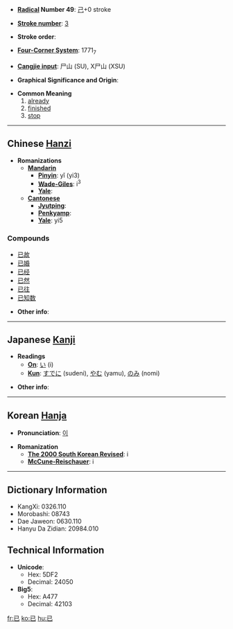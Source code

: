* '''[[Wiktionary:Chinese radical index| Radical]] Number 49''': [[Wiktionary:Chinese radical index 己|己]]+0 stroke

* '''[[Wiktionary:Chinese total strokes index|Stroke number]]''': [[Wiktionary:Chinese total strokes index 3|3]]

* '''Stroke order''': 

* '''[[Wiktionary:Chinese four corner index|Four-Corner System]]''': 1771<sub>7</sub>

* '''[[Wiktionary:Chinese Cangjie index|Cangjie input]]''': 尸山 (SU), X尸山 (XSU)

* '''Graphical Significance and Origin''': 

* '''Common Meaning'''
*# [[already]]
*# [[finished]]
*# [[stop]]

----

== Chinese [[Hanzi]] ==

* '''Romanizations'''
** '''[[Mandarin]]'''
*** '''[[Pinyin]]''': yǐ (yi3)
*** '''[[Wade-Giles]]''': i<sup>3</sup>
*** '''[[Yale]]''': 
** '''[[Cantonese]]'''
*** '''[[Jyutping]]''':
*** '''[[Penkyamp]]''': 
*** '''[[Yale]]''': yi5

===Compounds===
*[[已故]]
*[[已婚]]
*[[已经]]
*[[已然]]
*[[已往]]
*[[已知数]]

* '''Other info''': 

----

== Japanese [[Kanji]] ==

* '''Readings'''
** '''[[On]]''': [[い]] (i)
** '''[[Kun]]''': [[すでに]] (sudeni), [[やむ]] (yamu), [[のみ]] (nomi)

* '''Other info''':  

----

== Korean [[Hanja]] ==

* '''Pronunciation''': [[이]]

* '''Romanization'''
** '''[[The 2000 South Korean Revised Romanization|The 2000 South Korean Revised]]''': i
** '''[[McCune-Reischauer]]''': i

----

== Dictionary Information ==

* KangXi: 0326.110
* Morobashi: 08743
* Dae Jaweon: 0630.110
* Hanyu Da Zidian: 20984.010

== Technical Information ==

* '''Unicode''':
** Hex: 5DF2
** Decimal: 24050
* '''Big5''':
** Hex: A477
** Decimal: 42103

[[fr:已]]
[[ko:已]]
[[hu:已]]